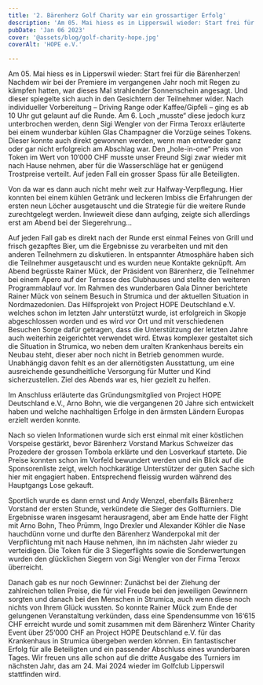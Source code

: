 ```yaml
---
title: '2. Bärenherz Golf Charity war ein grossartiger Erfolg'
description: 'Am 05. Mai hiess es in Lipperswil wieder: Start frei für die Bärenherzen! Nachdem wir bei der Premiere im vergangenen Jahr noch mit Regen zu kämpfen hatten, war dieses Mal strahlender Sonnenschein angesagt. Und dieser spiegelte sich auch in den Gesichtern der Teilnehmer wider. Nach individueller Vorbereitung – Driving Range oder Kaffee/Gipfeli – ging es ab 10 Uhr gut gelaunt auf die Runde. Am 6. Loch „musste“ diese jedoch kurz unterbrochen werden, denn Sigi Wengler von der Firma Teroxx erläuterte bei einem wunderbar kühlen Glas Champagner die Vorzüge seines Tokens. Dieser konnte auch direkt gewonnen werden, wenn man entweder ganz oder gar nicht erfolgreich am Abschlag war. Den „hole-in-one“ Preis von Token im Wert von 10‘000 CHF musste unser Freund Sigi zwar wieder mit nach Hause nehmen, aber für die Wasserschläge hat er genügend Trostpreise verteilt. Auf jeden Fall ein grosser Spass für alle Beteiligten.'
pubDate: 'Jan 06 2023'
cover: '@assets/blog/golf-charity-hope.jpg'
coverAlt: 'HOPE e.V.'

---
```


Am 05. Mai hiess es in Lipperswil wieder: Start frei für die Bärenherzen! Nachdem wir bei der Premiere im vergangenen Jahr noch mit Regen zu kämpfen hatten, war dieses Mal strahlender Sonnenschein angesagt. Und dieser spiegelte sich auch in den Gesichtern der Teilnehmer wider. Nach individueller Vorbereitung – Driving Range oder Kaffee/Gipfeli – ging es ab 10 Uhr gut gelaunt auf die Runde. Am 6. Loch „musste“ diese jedoch kurz unterbrochen werden, denn Sigi Wengler von der Firma Teroxx erläuterte bei einem wunderbar kühlen Glas Champagner die Vorzüge seines Tokens. Dieser konnte auch direkt gewonnen werden, wenn man entweder ganz oder gar nicht erfolgreich am Abschlag war. Den „hole-in-one“ Preis von Token im Wert von 10‘000 CHF musste unser Freund Sigi zwar wieder mit nach Hause nehmen, aber für die Wasserschläge hat er genügend Trostpreise verteilt. Auf jeden Fall ein grosser Spass für alle Beteiligten.

Von da war es dann auch nicht mehr weit zur Halfway-Verpflegung. Hier konnten bei einem kühlen Getränk und leckeren Imbiss die Erfahrungen der ersten neun Löcher ausgetauscht und die Strategie für die weitere Runde zurechtgelegt werden. Inwieweit diese dann aufging, zeigte sich allerdings erst am Abend bei der Siegerehrung…

Auf jeden Fall gab es direkt nach der Runde erst einmal Feines von Grill und frisch gezapftes Bier, um die Ergebnisse zu verarbeiten und mit den anderen Teilnehmern zu diskutieren. In entspannter Atmosphäre haben sich die Teilnehmer ausgetauscht und es wurden neue Kontakte geknüpft. Am Abend begrüsste Rainer Mück, der Präsident von Bärenherz, die Teilnehmer bei einem Apero auf der Terrasse des Clubhauses und stellte den weiteren Programmablauf vor. Im Rahmen des wunderbaren Gala Dinner berichtete Rainer Mück von seinem Besuch in Strumica und der aktuellen Situation in Nordmazedonien. Das Hilfsprojekt von Project HOPE Deutschland e.V. welches schon im letzten Jahr unterstützt wurde, ist erfolgreich in Skopje abgeschlossen worden und es wird vor Ort und mit verschiedenen Besuchen Sorge dafür getragen, dass die Unterstützung der letzten Jahre auch weiterhin zeigerichtet verwendet wird. Etwas komplexer gestaltet sich die Situation in Strumica, wo neben dem uralten Krankenhaus bereits ein Neubau steht, dieser aber noch nicht in Betrieb genommen wurde. Unabhängig davon fehlt es an der allernötigsten Ausstattung, um eine ausreichende gesundheitliche Versorgung für Mutter und Kind sicherzustellen. Ziel des Abends war es, hier gezielt zu helfen.

Im Anschluss erläuterte das Gründungsmitglied von Project HOPE Deutschland e.V., Arno Bohn, wie die vergangenen 20 Jahre sich entwickelt haben und welche nachhaltigen Erfolge in den ärmsten Ländern Europas erzielt werden konnte.

Nach so vielen Informationen wurde sich erst einmal mit einer köstlichen Vorspeise gestärkt, bevor Bärenherz Vorstand Markus Schweizer das Prozedere der grossen Tombola erklärte und den Losverkauf startete. Die Preise konnten schon im Vorfeld bewundert werden und ein Blick auf die Sponsorenliste zeigt, welch hochkarätige Unterstützer der guten Sache sich hier mit engagiert haben. Entsprechend fleissig wurden während des Hauptgangs Lose gekauft.

Sportlich wurde es dann ernst und Andy Wenzel, ebenfalls Bärenherz Vorstand der ersten Stunde, verkündete die Sieger des Golfturniers. Die Ergebnisse waren insgesamt herausragend, aber am Ende hatte der Flight mit Arno Bohn, Theo Prümm, Ingo Drexler und Alexander Köhler die Nase hauchdünn vorne und durfte den Bärenherz Wanderpokal mit der Verpflichtung mit nach Hause nehmen, ihn im nächsten Jahr wieder zu verteidigen. Die Token für die 3 Siegerflights sowie die Sonderwertungen wurden den glücklichen Siegern von Sigi Wengler von der Firma Teroxx überreicht.

Danach gab es nur noch Gewinner: Zunächst bei der Ziehung der zahlreichen tollen Preise, die für viel Freude bei den jeweiligen Gewinnern sorgten und danach bei den Menschen in Strumica, auch wenn diese noch nichts von Ihrem Glück wussten. So konnte Rainer Mück zum Ende der gelungenen Veranstaltung verkünden, dass eine Spendensumme von 16‘615 CHF erreicht wurde und somit zusammen mit dem Bärenherz Winter Charity Event über 25‘000 CHF an Project HOPE Deutschland e.V. für das Krankenhaus in Strumica übergeben werden können. Ein fantastischer Erfolg für alle Beteiligten und ein passender Abschluss eines wunderbaren Tages. Wir freuen uns alle schon auf die dritte Ausgabe des Turniers im nächsten Jahr, das am 24. Mai 2024 wieder im Golfclub Lipperswil stattfinden wird.
